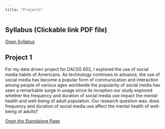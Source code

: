 ```yaml
---
title: "Projects"
---
```


## Syllabus (Clickable link PDF file)

<a href="files/Syllabus.pdf"
target="_blank">Open Syllabus</a>

## Project 1

For my data driven project for DACSS 602, I explored the use of social media habits of Americans. As technology continues to advance, the use of social media has become a popular form of communication and interaction among people of various ages worldwide the popularity of social media has seen a remarkable surge in usage since its inception our study explored whether the frequency and duration of social media use impact the mental health and well-being of adult population. Our research question was: does frequency and duration of social media use affect the mental health of well-being of adults?

<a href="files/602 Group Project - Social Media and Mental Health.html"
target="_blank">Open the Standalone Page</a>


